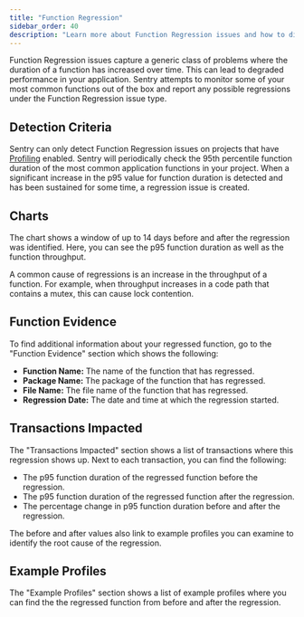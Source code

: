 ```yaml
---
title: "Function Regression"
sidebar_order: 40
description: "Learn more about Function Regression issues and how to diagnose and fix them."
---
```


<Include name="feature-available-for-user-group-early-adopter.mdx" />

Function Regression issues capture a generic class of problems where the duration of a function has increased over time. This can lead to degraded performance in your application. Sentry attempts to monitor some of your most common functions out of the box and report any possible regressions under the Function Regression issue type.

## Detection Criteria

Sentry can only detect Function Regression issues on projects that have [Profiling](/product/profiling) enabled. Sentry will periodically check the 95th percentile function duration of the most common application functions in your project. When a significant increase in the p95 value for function duration is detected and has been sustained for some time, a regression issue is created.

## Charts

The chart shows a window of up to 14 days before and after the regression was identified. Here, you can see the p95 function duration as well as the function throughput.

A common cause of regressions is an increase in the throughput of a function. For example, when throughput increases in a code path that contains a mutex, this can cause lock contention.

## Function Evidence

To find additional information about your regressed function, go to the "Function Evidence" section which shows the following:

- **Function Name:** The name of the function that has regressed.
- **Package Name:** The package of the function that has regressed.
- **File Name:** The file name of the function that has regressed.
- **Regression Date:** The date and time at which the regression started.

## Transactions Impacted

The "Transactions Impacted" section shows a list of transactions where this regression shows up. Next to each transaction, you can find the following:

- The p95 function duration of the regressed function before the regression.
- The p95 function duration of the regressed function after the regression.
- The percentage change in p95 function duration before and after the regression.

The before and after values also link to example profiles you can examine to identify the root cause of the regression.

## Example Profiles

The "Example Profiles" section shows a list of example profiles where you can find the the regressed function from before and after the regression.
